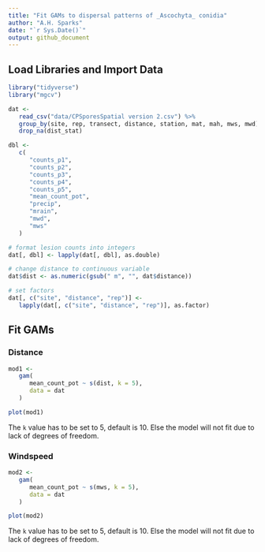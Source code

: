 ```yaml
---
title: "Fit GAMs to dispersal patterns of _Ascochyta_ conidia"
author: "A.H. Sparks"
date: "`r Sys.Date()`"
output: github_document
---
```

   
## Load Libraries and Import Data

```r
library("tidyverse")
library("mgcv")
```

```r
dat <-
   read_csv("data/CPSporesSpatial version 2.csv") %>%
   group_by(site, rep, transect, distance, station, mat, mah, mws, mwd) %>%
   drop_na(dist_stat)

dbl <-
   c(
      "counts_p1",
      "counts_p2",
      "counts_p3",
      "counts_p4",
      "counts_p5",
      "mean_count_pot",
      "precip",
      "mrain",
      "mwd",
      "mws"
   )

# format lesion counts into integers
dat[, dbl] <- lapply(dat[, dbl], as.double)

# change distance to continuous variable
dat$dist <- as.numeric(gsub(" m", "", dat$distance))

# set factors
dat[, c("site", "distance", "rep")] <-
   lapply(dat[, c("site", "distance", "rep")], as.factor)
```

## Fit GAMs

### Distance

```r
mod1 <-
   gam(
      mean_count_pot ~ s(dist, k = 5),
      data = dat
   )

plot(mod1)
```

The `k` value has to be set to 5, default is 10. Else the model will not fit due to lack of degrees of freedom.

### Windspeed

```r
mod2 <-
   gam(
      mean_count_pot ~ s(mws, k = 5),
      data = dat
   )

plot(mod2)
```

The `k` value has to be set to 5, default is 10. Else the model will not fit due to lack of degrees of freedom.
